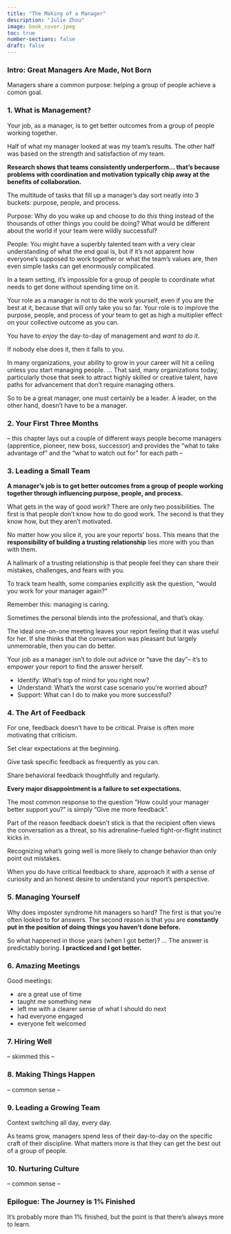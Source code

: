 ```yaml
---
title: "The Making of a Manager"
description: "Julie Zhou"
image: book_cover.jpeg
toc: true
number-sections: false
draft: false
---
```


### Intro: Great Managers Are Made, Not Born

Managers share a common purpose: helping a group of people achieve a comon goal.

### 1. What is Management?

Your job, as a manager, is to get better outcomes from a group of people working together.

Half of what my manager looked at was my team's results. The other half was based on the strength and satisfaction of my team.

**Research shows that teams consistently underperform... that's because problems with coordination and motivation typically chip away at the benefits of collaboration.**

The multitude of tasks that fill up a manager's day sort neatly into 3 buckets: purpose, people, and process.

Purpose: Why do you wake up and choose to do _this_ thing instead of the thousands of other things you could be doing?  What would be different about the world if your team were wildly successful?

People: You might have a superbly talented team with a very clear understanding of what the end goal is, but if it's not apparent how everyone's supposed to work together or what the team's values are, then even simple tasks can get enormously complicated.

In a team setting, it's impossible for a group of people to coordinate what needs to get done without spending time on it.

Your role as a manager is not to do the work yourself, even if you are the best at it, because that will only take you so far. Your role is to improve the purpose, people, and process of your team to get as high a multiplier effect on your collective outcome as you can.

You have to _enjoy_ the day-to-day of management and _want to do it_.

If nobody else does it, then it falls to you.

In many organizations, your ability to grow in your career will hit a ceiling unless you start managing people.  ... That said, many organizations today, particularly those that seek to attract highly skilled or creative talent, have paths for advancement that don't require managing others.

So to be a great manager, one must certainly be a leader. A leader, on the other hand, doesn't have to be a manager.

### 2. Your First Three Months

  -- this chapter lays out a couple of different ways people become managers (apprentice, pioneer, new boss, successor) and provides the "what to take advantage of" and the "what to watch out for" for each path --

### 3. Leading a Small Team

**A manager's job is to get better outcomes from a group of people working together through influencing purpose, people, and process.**

What gets in the way of good work? There are only two possibilities. The first is that people don't know how to do good work. The second is that they know how, but they aren't motivated.

No matter how you slice it, you are your reports' boss.  This means that the **responsibility of building a trusting relationship** lies more with you than with them.

A hallmark of a trusting relationship is that people feel they can share their mistakes, challenges, and fears with you.

To track team health, some companies explicitly ask the question, "would you work for your manager again?"

Remember this: managing is caring.

Sometimes the personal blends into the professional, and that's okay.

The ideal one-on-one meeting leaves your report feeling that it was useful for her. If she thinks that the conversation was pleasant but largely unmemorable, then you can do better.

Your job as a manager isn't to dole out advice or "save the day"-- it's to empower your report to find the answer herself.

 - Identify: What's top of mind for you right now?
 - Understand: What's the worst case scenario you're worried about?
 - Support: What can I do to make you more successful?

### 4. The Art of Feedback

For one, feedback doesn't have to be critical. Praise is often more motivating that criticism.

Set clear expectations at the beginning.

Give task specific feedback as frequently as you can.

Share behavioral feedback  thoughtfully and regularly.

**Every major disappointment is a failure to set expectations.**

The most common response to the question "How could your manager better support you?" is simply "Give me more feedback".

Part of the reason feedback doesn't stick is that the recipient often views the conversation as a threat, so his adrenaline-fueled fight-or-flight instinct kicks in.

Recognizing what's going well is more likely to change behavior than only point out mistakes.

When you do have critical feedback to share, approach it with a sense of curiosity and an honest desire to understand your report's perspective.

### 5. Managing Yourself

Why does imposter syndrome hit managers so hard? The first is that you're often looked to for answers. The second reason is that you are **constantly put in the position of doing things you haven't done before.**

So what happened in those years (when I got better)? ... The answer is predictably boring.  **I practiced and I got better.**

### 6. Amazing Meetings

Good meetings:

 - are a great use of time
 - taught me something new
 - left me with a clearer sense of what I should do next
 - had everyone engaged
 - everyone felt welcomed

### 7. Hiring Well

 -- skimmed this -- 

### 8. Making Things Happen

-- common sense -- 

### 9. Leading a Growing Team

Context switching all day, every day.

As teams grow, managers spend less of their day-to-day on the specific craft of their discipline. What matters more is that they can get the best out of a group of people.

### 10. Nurturing Culture

-- common sense -- 

### Epilogue: The Journey is 1% Finished

It's probably more than 1% finished, but the point is that there's always more to learn.